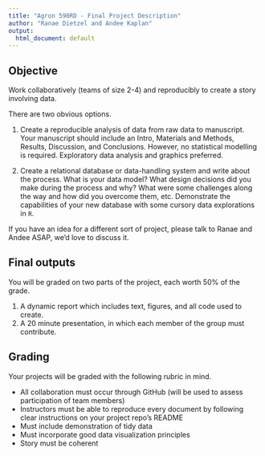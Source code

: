 ```yaml
---
title: "Agron 590RD - Final Project Description"
author: "Ranae Dietzel and Andee Kaplan"
output:
  html_document: default
---
```


## Objective  

Work collaboratively (teams of size 2-4) and reproducibly to create a story involving data.  

There are two obvious options.   

1. Create a reproducible analysis of data from raw data to manuscript. Your manuscript should include an Intro, Materials and Methods, Results, Discussion, and Conclusions. However, no statistical modelling is required. Exploratory data analysis and graphics preferred.

2. Create a relational database or data-handling system and write about the process. What is your data model? What design decisions did you make during the process and why? What were some challenges along the way and how did you overcome them, etc. Demonstrate the capabilities of your new database with some cursory data explorations in `R`.

If you have an idea for a different sort of project, please talk to Ranae and Andee ASAP, we'd love to discuss it.

## Final outputs  

You will be graded on two parts of the project, each worth 50% of the grade.

1. A dynamic report which includes text, figures, and all code used to create.
2. A 20 minute presentation, in which each member of the group must contribute.

## Grading

Your projects will be graded with the following rubric in mind.

* All collaboration must occur through GitHub (will be used to assess participation of team members)
* Instructors must be able to reproduce every document by following clear instructions on your project repo's README
* Must include demonstration of tidy data   
* Must incorporate good data visualization principles
* Story must be coherent
